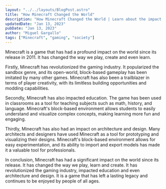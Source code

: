 ```yaml
---
layout: "../../layouts/BlogPost.astro"
title: "How Minecraft Changed the World"
description: "How Minecraft Changed the World | Learn about the impact and influence of the popular game Minecraft on various aspects of society."
updatedDate: "Jan 13, 2023"
pubDate: "Jan 13, 2023"
author: "Miguel Gargallo"
tags: ["Minecraft", "gaming", "society"]
---
```


Minecraft is a game that has had a profound impact on the world since its release in 2011. It has changed the way we play, create and even learn.

Firstly, Minecraft has revolutionized the gaming industry. It popularized the sandbox genre, and its open-world, block-based gameplay has been imitated by many other games. Minecraft has also been a trailblazer in terms of player creativity, with its limitless building opportunities and modding capabilities.

Secondly, Minecraft has also impacted education. The game has been used in classrooms as a tool for teaching subjects such as math, history, and language. Minecraft's block-based environment allows students to easily understand and visualize complex concepts, making learning more fun and engaging.

Thirdly, Minecraft has also had an impact on architecture and design. Many architects and designers have used Minecraft as a tool for prototyping and visualizing their designs. Minecraft's block-based environment allows for easy experimentation, and its ability to import and export models has made it a valuable tool for professionals.

In conclusion, Minecraft has had a significant impact on the world since its release. It has changed the way we play, learn and create. It has revolutionized the gaming industry, impacted education and even architecture and design. It is a game that has left a lasting legacy and continues to be enjoyed by people of all ages.
